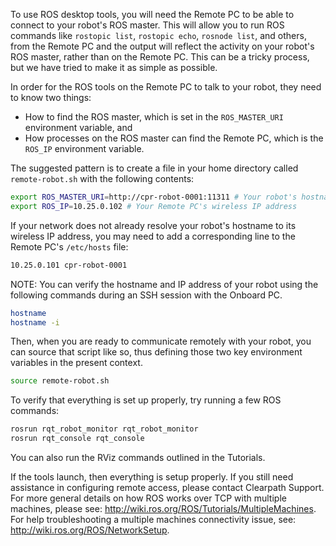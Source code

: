 To use ROS desktop tools, you will need the Remote PC to be able to connect to your robot's ROS master. This will allow
you to run ROS commands like `rostopic list`, `rostopic echo`, `rosnode list`, and others, from the Remote PC and the
output will reflect the activity on your robot's ROS master, rather than on the Remote PC. This can be a tricky
process, but we have tried to make it as simple as possible.

In order for the ROS tools on the Remote PC to talk to your robot, they need to know two things:

- How to find the ROS master, which is set in the `ROS_MASTER_URI` environment variable, and
- How processes on the ROS master can find the Remote PC, which is the `ROS_IP` environment variable.

The suggested pattern is to create a file in your home directory called `remote-robot.sh` with the following contents:

```bash
export ROS_MASTER_URI=http://cpr-robot-0001:11311 # Your robot's hostname
export ROS_IP=10.25.0.102 # Your Remote PC's wireless IP address
```

If your network does not already resolve your robot's hostname to its wireless IP address, you may need to add a
corresponding line to the Remote PC's `/etc/hosts` file:

```bash
10.25.0.101 cpr-robot-0001
```

NOTE: You can verify the hostname and IP address of your robot using the following commands during an SSH session
with the Onboard PC.

```bash
hostname
hostname -i
```

Then, when you are ready to communicate remotely with your robot, you can source that script like so, thus defining
those two key environment variables in the present context.

```bash
source remote-robot.sh
```

To verify that everything is set up properly, try running a few ROS commands:

```bash
rosrun rqt_robot_monitor rqt_robot_monitor
rosrun rqt_console rqt_console
```

You can also run the RViz commands outlined in the Tutorials.

If the tools launch, then everything is setup properly. If you still need assistance
in configuring remote access, please contact Clearpath Support. For more general details on how ROS works over TCP with
multiple machines, please see: <http://wiki.ros.org/ROS/Tutorials/MultipleMachines>. For help troubleshooting a multiple
machines connectivity issue, see: <http://wiki.ros.org/ROS/NetworkSetup>.